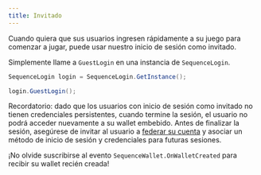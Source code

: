 ```yaml
---
title: Invitado
---
```


Cuando quiera que sus usuarios ingresen rápidamente a su juego para comenzar a jugar, puede usar nuestro inicio de sesión como invitado.

Simplemente llame a `GuestLogin` en una instancia de `SequenceLogin`.

```csharp
SequenceLogin login = SequenceLogin.GetInstance();

login.GuestLogin();
```

Recordatorio: dado que los usuarios con inicio de sesión como invitado no tienen credenciales persistentes, cuando termine la sesión, el usuario no podrá acceder nuevamente a su wallet embebido. Antes de finalizar la sesión, asegúrese de invitar al usuario a [federar su cuenta](/sdk/unity/onboard/authentication/federated-accounts) y asociar un método de inicio de sesión y credenciales para futuras sesiones.

<Tip>¡No olvide suscribirse al evento `SequenceWallet.OnWalletCreated` para recibir su wallet recién creada!</Tip>